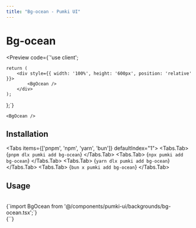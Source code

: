 ```yaml
---
title: "Bg-ocean - Pumki UI"
---
```



# Bg-ocean

<Preview 
  code={`'use client';


    return (
        <div style={{ width: '100%', height: '600px', position: 'relative' }}>
            <BgOcean />
        </div>
    );
};`}
>
    <BgOcean />
</Preview>

## Installation

<Tabs items={['pnpm', 'npm', 'yarn', 'bun']} defaultIndex="1">
  <Tabs.Tab>
    <CodeBlock language="bash" showLineNumbers={false}>
      {`pnpm dlx pumki add bg-ocean`}
    </CodeBlock>
  </Tabs.Tab>
  <Tabs.Tab>
    <CodeBlock language="bash" showLineNumbers={false}>
      {`npx pumki add bg-ocean`}
    </CodeBlock>
  </Tabs.Tab>
  <Tabs.Tab>
    <CodeBlock language="bash" showLineNumbers={false}>
      {`yarn dlx pumki add bg-ocean`}
    </CodeBlock>
  </Tabs.Tab>
  <Tabs.Tab>
    <CodeBlock language="bash" showLineNumbers={false}>
      {`bun x pumki add bg-ocean`}
    </CodeBlock>
  </Tabs.Tab>
</Tabs>

## Usage

<br/>

<CodeBlock language="typescript" showLineNumbers={false}>
    {`import BgOcean from '@/components/pumki-ui/backgrounds/bg-ocean.tsx';`}
</CodeBlock>

<br/>

<CodeBlock language="typescript" showLineNumbers={false}>
    {`<BgOcean />`}
</CodeBlock>
